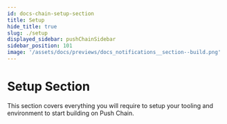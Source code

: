 ```yaml
---
id: docs-chain-setup-section
title: Setup
hide_title: true
slug: ./setup
displayed_sidebar: pushChainSidebar
sidebar_position: 101
image: '/assets/docs/previews/docs_notifications__section--build.png'
---
```


<head>
  <title>Setup Section | Push Chain Docs</title>
</head>


<!-- Content Start -->

# Setup Section

This section covers everything you will require to setup your tooling and environment to start building on Push Chain.

<br />

<DocCardList />
